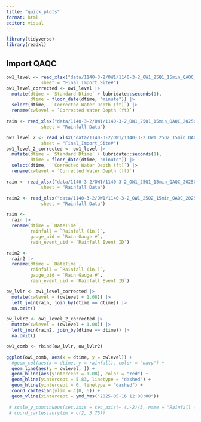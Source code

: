 ```yaml
---
title: "quick_plots"
format: html
editor: visual
---
```


```r
library(tidyverse)
library(readxl)
```

## Import QAQC

```r
ow1_level <- read_xlsx("data/1140-3-2/OW1/1140-3-2_OW1_25Q1_15min_QAQC_20250710_KR.xlsx",
             sheet = "Final_Import_Site#")
ow1_level_corrected <- ow1_level |>
  mutate(dtime = `Standard Dtime` + lubridate::seconds(1),
         dtime = floor_date(dtime, "minute")) |>
  select(dtime,  `Corrected Water Depth (ft)`) |>
  rename(cwlevel = `Corrected Water Depth (ft)`)

rain <- read_xlsx("data/1140-3-2/OW1/1140-3-2_OW1_25Q1_15min_QAQC_20250710_KR.xlsx",
             sheet = "Rainfall Data")

ow1_level_2 <- read_xlsx("data/1140-3-2/OW1/1140-3-2_OW1_25Q2_15min_QAQC_20250710_KR.xlsx",
             sheet = "Final_Import_Site#")
ow1_level_2_corrected <- ow1_level |>
  mutate(dtime = `Standard Dtime` + lubridate::seconds(1),
         dtime = floor_date(dtime, "minute")) |>
  select(dtime,  `Corrected Water Depth (ft)`) |>
  rename(cwlevel = `Corrected Water Depth (ft)`)

rain <- read_xlsx("data/1140-3-2/OW1/1140-3-2_OW1_25Q1_15min_QAQC_20250710_KR.xlsx",
             sheet = "Rainfall Data")

rain2 <- read_xlsx("data/1140-3-2/OW1/1140-3-2_OW1_25Q2_15min_QAQC_20250710_KR.xlsx",
             sheet = "Rainfall Data")

rain <- 
  rain |> 
  rename(dtime = `DateTime`,
         rainfall = `Rainfall (in.)`,
         gauge_uid = `Rain Gauge #`,
         rain_event_uid = `Rainfall Event ID`)

rain2 <- 
  rain2 |> 
  rename(dtime = `DateTime`,
         rainfall = `Rainfall (in.)`,
         gauge_uid = `Rain Gauge #`,
         rain_event_uid = `Rainfall Event ID`)
```

```r
ow_lvlr <- ow1_level_corrected |>
  mutate(cwlevel = (cwlevel + 1.08)) |>
  left_join(rain, join_by(dtime == dtime)) |>
  na.omit()

ow_lvlr2 <- ow1_level_2_corrected |>
  mutate(cwlevel = (cwlevel + 1.08)) |>
  left_join(rain2, join_by(dtime == dtime)) |>
  na.omit()

ow1_comb <- rbind(ow_lvlr, ow_lvlr2)
```

```r
ggplot(ow1_comb, aes(x = dtime, y = cwlevel)) +
  #geom_col(aes(x = dtime, y = rainfall), color = "navy") +
  geom_line(aes(y = cwlevel, )) +
  geom_hline(aes(yintercept = 1.08), color = "red") +
  geom_hline(yintercept = 5.83, linetype = "dashed") +
  geom_hline(yintercept = 0, linetype = "dashed") +
  coord_cartesian(ylim = c(0, 6)) + 
  geom_vline(xintercept = ymd_hms("2025-05-16 12:00:00"))
  
 # scale_y_continuous(sec.axis = sec_axis(~ (.-2)/5, name = "Rainfall (in)"), expand = c(0, 0)) #+ 
 # coord_cartesian(ylim = c(2, 3.75))
  
```

